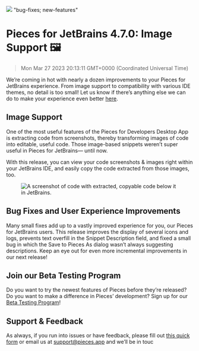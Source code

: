![](https://uploads-ssl.webflow.com/6143afec68f555387049efb3/63d139841e8a5306819d6101_JetBrains4_7_0_0548554dcb0c9722b3e51c94ba5f0b93_2000.jpeg)
"bug-fixes; new-features"
# Pieces for JetBrains 4.7.0: Image Support 🖼️
> Mon Mar 27 2023 20:13:11 GMT+0000 (Coordinated Universal Time)
<p>We’re coming in hot with nearly a dozen improvements to your Pieces for JetBrains experience. From image support to
    compatibility with various IDE themes, no detail is too small! Let us know if there’s anything else we can do to
    make your experience even better <a href="https://getpieces.typeform.com/to/mCjBSIjF" target="_blank"
                                        rel="noopener noreferrer">here</a>.</p><h2 id="5cgva">Image Support</h2><p>One
    of the most useful features of the Pieces for Developers Desktop App is extracting code from screenshots, thereby
    transforming images of code into editable, useful code. Those image-based snippets weren’t super useful in Pieces
    for JetBrains— until now.</p><p>With this release, you can view your code screenshots &amp; images right within your
    JetBrains IDE, and easily copy the code extracted from those images, too.</p><figure
    class="w-richtext-figure-type-image w-richtext-align-center" data-rt-type="image" data-rt-align="center">
    <div><img alt="A screenshot of code with extracted, copyable code below it in JetBrains."
              src="https://uploads-ssl.webflow.com/6143afec68f555387049efb3/63d139851e8a5341569d61f0_Screenshot2023-01-23at1_53_59PM_a89dde1b0c04857152a76e20d44ec6fa_800.jpeg"/>
    </div>
</figure><h2 id="667o1">Bug Fixes and User Experience Improvements</h2><p>Many small fixes add up to a vastly improved
    experience for you, our Pieces for JetBrains users. This release improves the display of several icons and logs,
    prevents text overfill in the Snippet Description field, and fixed a small bug in which the Save to Pieces As dialog
    wasn’t always suggesting descriptions. Keep an eye out for even more incremental improvements in our next
    release!</p><h2 id="bh9pl">Join our Beta Testing Program</h2><p>Do you want to try the newest features of Pieces
    before they’re released? Do you want to make a difference in Pieces’ development? Sign up for our <a
        href="https://getpieces.typeform.com/to/XGGlUqEI" target="_blank" rel="noopener noreferrer">Beta Testing
        Program</a>!</p><h2 id="89olq">Support &amp; Feedback</h2><p>As always, if you run into issues or have feedback,
    please fill out <a href="https://getpieces.typeform.com/to/mCjBSIjF" target="_blank" rel="noopener noreferrer">this
        quick form</a> or email us at <a href="mailto:support@pieces.app" target="_blank"
                                         rel="noopener noreferrer">support@pieces.app</a> and we’ll be in touc
